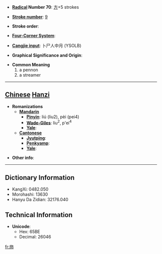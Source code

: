 * '''[[Wiktionary:Chinese radical index| Radical]] Number 70''': [[Wiktionary:Chinese radical index 方|方]]+5 strokes

* '''[[Wiktionary:Chinese total strokes index|Stroke number]]''': [[Wiktionary:Chinese total strokes index 9|9]]

* '''Stroke order''': 

* '''[[Wiktionary:Chinese four corner index|Four-Corner System]]''': 

* '''[[Wiktionary:Chinese Cangjie index|Cangjie input]]''': 卜尸人中月 (YSOLB)

* '''Graphical Significance and Origin''': 

* '''Common Meaning'''
*#a pennon
*# a streamer


----

== [[Chinese]] [[Hanzi]] ==

* '''Romanizations'''
** '''[[Mandarin]]'''
*** '''[[Pinyin]]''': liú (liu2), pèi (pei4)
*** '''[[Wade-Giles]]''': liu<sup>2</sup>, p'ei<sup>4</sup>
*** '''[[Yale]]''': 
** '''[[Cantonese]]'''
*** '''[[Jyutping]]''':
*** '''[[Penkyamp]]''': 
*** '''[[Yale]]''': 

* '''Other info''': 

----

== Dictionary Information ==

* KangXi: 0482.050
* Morohashi: 13630
* Hanyu Da Zidian: 32176.040

== Technical Information ==

* '''Unicode''':
** Hex: 65BE
** Decimal: 26046

[[fr:斾]]